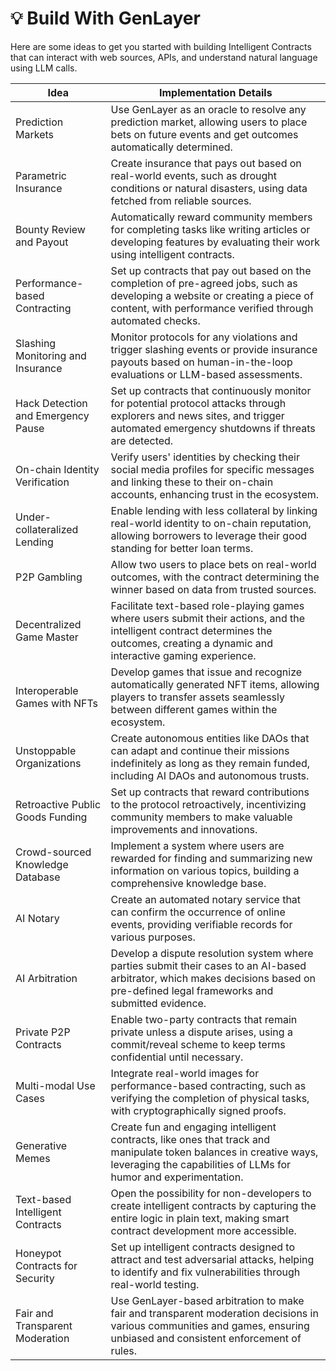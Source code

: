 # 💡 Build With GenLayer

Here are some ideas to get you started with building Intelligent Contracts that can interact with web sources, APIs, and understand natural language using LLM calls.

| Idea                                | Implementation Details                                                                                                                                                                     |
|-------------------------------------|---------------------------------------------------------------------------------------------------------------------------------------------------------------------------------------------|
| Prediction Markets                  | Use GenLayer as an oracle to resolve any prediction market, allowing users to place bets on future events and get outcomes automatically determined.                                           |
| Parametric Insurance                | Create insurance that pays out based on real-world events, such as drought conditions or natural disasters, using data fetched from reliable sources.                                          |
| Bounty Review and Payout            | Automatically reward community members for completing tasks like writing articles or developing features by evaluating their work using intelligent contracts.                                   |
| Performance-based Contracting       | Set up contracts that pay out based on the completion of pre-agreed jobs, such as developing a website or creating a piece of content, with performance verified through automated checks.       |
| Slashing Monitoring and Insurance   | Monitor protocols for any violations and trigger slashing events or provide insurance payouts based on human-in-the-loop evaluations or LLM-based assessments.                                   |
| Hack Detection and Emergency Pause  | Set up contracts that continuously monitor for potential protocol attacks through explorers and news sites, and trigger automated emergency shutdowns if threats are detected.                    |
| On-chain Identity Verification      | Verify users' identities by checking their social media profiles for specific messages and linking these to their on-chain accounts, enhancing trust in the ecosystem.                           |
| Under-collateralized Lending        | Enable lending with less collateral by linking real-world identity to on-chain reputation, allowing borrowers to leverage their good standing for better loan terms.                             |
| P2P Gambling                        | Allow two users to place bets on real-world outcomes, with the contract determining the winner based on data from trusted sources.                                                             |
| Decentralized Game Master           | Facilitate text-based role-playing games where users submit their actions, and the intelligent contract determines the outcomes, creating a dynamic and interactive gaming experience.             |
| Interoperable Games with NFTs       | Develop games that issue and recognize automatically generated NFT items, allowing players to transfer assets seamlessly between different games within the ecosystem.                            |
| Unstoppable Organizations           | Create autonomous entities like DAOs that can adapt and continue their missions indefinitely as long as they remain funded, including AI DAOs and autonomous trusts.                            |
| Retroactive Public Goods Funding    | Set up contracts that reward contributions to the protocol retroactively, incentivizing community members to make valuable improvements and innovations.                                          |
| Crowd-sourced Knowledge Database    | Implement a system where users are rewarded for finding and summarizing new information on various topics, building a comprehensive knowledge base.                                              |
| AI Notary                           | Create an automated notary service that can confirm the occurrence of online events, providing verifiable records for various purposes.                                                         |
| AI Arbitration                      | Develop a dispute resolution system where parties submit their cases to an AI-based arbitrator, which makes decisions based on pre-defined legal frameworks and submitted evidence.               |
| Private P2P Contracts               | Enable two-party contracts that remain private unless a dispute arises, using a commit/reveal scheme to keep terms confidential until necessary.                                                  |
| Multi-modal Use Cases               | Integrate real-world images for performance-based contracting, such as verifying the completion of physical tasks, with cryptographically signed proofs.                                           |
| Generative Memes                    | Create fun and engaging intelligent contracts, like ones that track and manipulate token balances in creative ways, leveraging the capabilities of LLMs for humor and experimentation.            |
| Text-based Intelligent Contracts    | Open the possibility for non-developers to create intelligent contracts by capturing the entire logic in plain text, making smart contract development more accessible.                           |
| Honeypot Contracts for Security     | Set up intelligent contracts designed to attract and test adversarial attacks, helping to identify and fix vulnerabilities through real-world testing.                                            |
| Fair and Transparent Moderation     | Use GenLayer-based arbitration to make fair and transparent moderation decisions in various communities and games, ensuring unbiased and consistent enforcement of rules.                           |